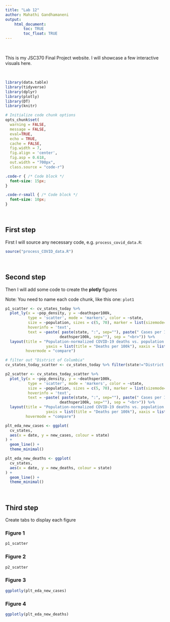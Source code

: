 ```yaml
---
title: "Lab 12"
author: Mahathi Gandhamaneni
output: 
    html_document:
        toc: TRUE
        toc_float: TRUE
---
```


<br>

This is my JSC370 Final Project website. I will showcase a few interactive visuals here.

<br>

```r

library(data.table)
library(tidyverse)
library(dplyr)
library(plotly)
library(DT)
library(knitr)

# Initialize code chunk options
opts_chunk$set(
  warning = FALSE,
  message = FALSE,
  eval=TRUE,
  echo = TRUE,
  cache = FALSE,
  fig.width = 7, 
  fig.align = 'center',
  fig.asp = 0.618,
  out.width = "700px",
  class.source = "code-r")
```

```css
.code-r { /* Code block */
  font-size: 15px;
}

.code-r-small { /* Code block */
  font-size: 10px;
}
```

<br>

## First step

First I will source any necessary code, e.g. `process_covid_data.R`:

```r
source("process_COVID_data.R")
```

<br>

## Second step

Then I will add some code to create the **plotly** figures

Note: You need to name each code chunk, like this one: `plot1`

```r

p1_scatter <- cv_states_today %>% 
  plot_ly(x = ~pop_density, y = ~deathsper100k,
          type = 'scatter', mode = 'markers', color = ~state,
          size = ~population, sizes = c(5, 70), marker = list(sizemode='diameter', opacity=0.5),
          hoverinfo = 'text',
          text = ~paste( paste(state, ":", sep=""), paste(" Cases per 100k: ", per100k, sep="") , paste(" Deaths per 100k: ",
                        deathsper100k, sep=""), sep = "<br>")) %>%
  layout(title = "Population-normalized COVID-19 deaths vs. population density",
                  yaxis = list(title = "Deaths per 100k"), xaxis = list(title = "Population Density"),
         hovermode = "compare")

# filter out "District of Columbia"
cv_states_today_scatter <- cv_states_today %>% filter(state!="District of Columbia")

p2_scatter <- cv_states_today_scatter %>% 
  plot_ly(x = ~pop_density, y = ~deathsper100k,
          type = 'scatter', mode = 'markers', color = ~state,
          size = ~population, sizes = c(5, 70), marker = list(sizemode='diameter', opacity=0.5),
          hoverinfo = 'text',
          text = ~paste( paste(state, ":", sep=""), paste(" Cases per 100k: ", per100k, sep="") , paste(" Deaths per 100k: ",
                        deathsper100k, sep=""), sep = "<br>")) %>%
  layout(title = "Population-normalized COVID-19 deaths vs. population density",
                  yaxis = list(title = "Deaths per 100k"), xaxis = list(title = "Population Density"),
         hovermode = "compare")

plt_eda_new_cases <- ggplot(
  cv_states, 
  aes(x = date, y = new_cases, colour = state)
) +
  geom_line() +
  theme_minimal()

plt_eda_new_deaths <- ggplot(
  cv_states, 
  aes(x = date, y = new_deaths, colour = state)
) +
  geom_line() +
  theme_minimal()
```

<br>

## Third step {.tabset}

Create tabs to display each figure

### Figure 1

```r
p1_scatter
```

### Figure 2

```r
p2_scatter
```

### Figure 3

```r
ggplotly(plt_eda_new_cases)
```

### Figure 4

```r
ggplotly(plt_eda_new_deaths)
```

## {-}
